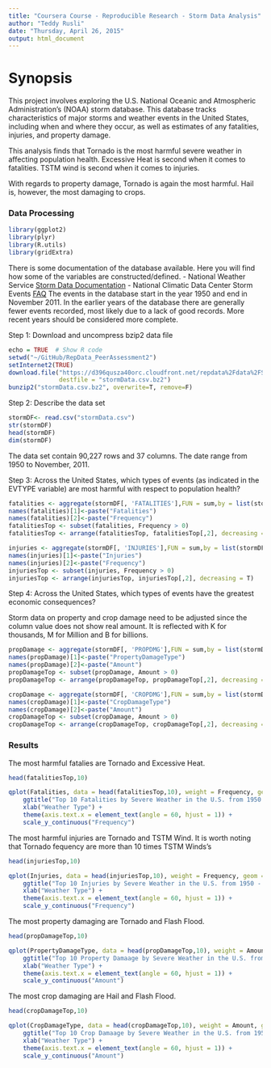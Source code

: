 ```yaml
---
title: "Coursera Course - Reproducible Research - Storm Data Analysis"
author: "Teddy Rusli"
date: "Thursday, April 26, 2015"
output: html_document
---
```

# Synopsis

This project involves exploring the U.S. National Oceanic and Atmospheric Administration's (NOAA) storm database. This database tracks characteristics of major storms and weather events in the United States, including when and where they occur, as well as estimates of any fatalities, injuries, and property damage.

This analysis finds that Tornado is the most harmful severe weather in affecting population health. Excessive Heat is second when it comes to fatalities.  TSTM wind is second when it comes to injuries. 

With regards to property damage, Tornado is again the most harmful. Hail is, however, the most damaging to crops.

### Data Processing

```r
library(ggplot2)
library(plyr)
library(R.utils)
library(gridExtra)
```

There is  some documentation of the database available. Here you will find how some of the variables are constructed/defined.
- National Weather Service [Storm Data Documentation](https://d396qusza40orc.cloudfront.net/repdata%2Fpeer2_doc%2Fpd01016005curr.pdf)
- National Climatic Data Center Storm Events [FAQ](https://d396qusza40orc.cloudfront.net/repdata%2Fpeer2_doc%2FNCDC%20Storm%20Events-FAQ%20Page.pdf)
The events in the database start in the year 1950 and end in November 2011. In the earlier years of the database there are generally fewer events recorded, most likely due to a lack of good records. More recent years should be considered more complete.

Step 1: Download and uncompress bzip2 data file

```r
echo = TRUE  # Show R code
setwd("~/GitHub/RepData_PeerAssessment2")
setInternet2(TRUE)
download.file("https://d396qusza40orc.cloudfront.net/repdata%2Fdata%2FStormData.csv.bz2",
              destfile = "stormData.csv.bz2")
bunzip2("stormData.csv.bz2", overwrite=T, remove=F)
```

Step 2: Describe the data set

```r
stormDF<- read.csv("stormData.csv")
str(stormDF)
head(stormDF)
dim(stormDF)
```

The data set contain 90,227 rows and 37 columns. The date range from 1950 to November, 2011. 

Step 3: Across the United States, which types of events (as indicated in the EVTYPE variable) are most harmful with respect to population health?

```r
fatalities <- aggregate(stormDF[, 'FATALITIES'],FUN = sum,by = list(stormDF$EVTYPE))
names(fatalities)[1]<-paste("Fatalities")
names(fatalities)[2]<-paste("Frequency")
fatalitiesTop <- subset(fatalities, Frequency > 0)
fatalitiesTop <- arrange(fatalitiesTop, fatalitiesTop[,2], decreasing = T)

injuries <- aggregate(stormDF[, 'INJURIES'],FUN = sum,by = list(stormDF$EVTYPE))
names(injuries)[1]<-paste("Injuries")
names(injuries)[2]<-paste("Frequency")
injuriesTop <- subset(injuries, Frequency > 0)
injuriesTop <- arrange(injuriesTop, injuriesTop[,2], decreasing = T)
```

Step 4: Across the United States, which types of events have the greatest economic consequences?

Storm data on property and crop damage need to be adjusted since the column value does not show real amount.  It is reflected with K for thousands, M for Million and B for billions. 

```r
propDamage <- aggregate(stormDF[, 'PROPDMG'],FUN = sum,by = list(stormDF$EVTYPE))
names(propDamage)[1]<-paste("PropertyDamageType")
names(propDamage)[2]<-paste("Amount")
propDamageTop <- subset(propDamage, Amount > 0)
propDamageTop <- arrange(propDamageTop, propDamageTop[,2], decreasing = T)

cropDamage <- aggregate(stormDF[, 'CROPDMG'],FUN = sum,by = list(stormDF$EVTYPE))
names(cropDamage)[1]<-paste("CropDamageType")
names(cropDamage)[2]<-paste("Amount")
cropDamageTop <- subset(cropDamage, Amount > 0)
cropDamageTop <- arrange(cropDamageTop, cropDamageTop[,2], decreasing = T)
```

### Results

The most harmful fatalies are Tornado and Excessive Heat. 

```r
head(fatalitiesTop,10)

qplot(Fatalities, data = head(fatalitiesTop,10), weight = Frequency, geom = "bar", binwidth = 1) + 
    ggtitle("Top 10 Fatalities by Severe Weather in the U.S. from 1950 - 2011") + 
    xlab("Weather Type") +
    theme(axis.text.x = element_text(angle = 60, hjust = 1)) + 
    scale_y_continuous("Frequency") 
```

The most harmful injuries are Tornado and TSTM Wind. It is worth noting that Tornado fequency are more than 10 times TSTM Winds's

```r
head(injuriesTop,10)

qplot(Injuries, data = head(injuriesTop,10), weight = Frequency, geom = "bar", binwidth = 1) + 
    ggtitle("Top 10 Injuries by Severe Weather in the U.S. from 1950 - 2011") + 
    xlab("Weather Type") +
    theme(axis.text.x = element_text(angle = 60, hjust = 1)) + 
    scale_y_continuous("Frequency") 
```

The most property damaging are Tornado and Flash Flood. 

```r
head(propDamageTop,10)

qplot(PropertyDamageType, data = head(propDamageTop,10), weight = Amount, geom = "bar", binwidth = 1) + 
    ggtitle("Top 10 Property Damaage by Severe Weather in the U.S. from 1950 - 2011") + 
    xlab("Weather Type") +
    theme(axis.text.x = element_text(angle = 60, hjust = 1)) + 
    scale_y_continuous("Amount") 
```

The most crop damaging are Hail and Flash Flood. 

```r
head(cropDamageTop,10)

qplot(CropDamageType, data = head(cropDamageTop,10), weight = Amount, geom = "bar", binwidth = 1) + 
    ggtitle("Top 10 Crop Damaage by Severe Weather in the U.S. from 1950 - 2011") + 
    xlab("Weather Type") +
    theme(axis.text.x = element_text(angle = 60, hjust = 1)) + 
    scale_y_continuous("Amount") 
```
